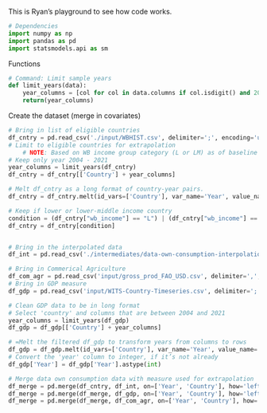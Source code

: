 This is Ryan's playground to see how code works. 


```python
# Dependencies
import numpy as np
import pandas as pd
import statsmodels.api as sm
```


Functions
```python
# Command: Limit sample years 
def limit_years(data):
    year_columns = [col for col in data.columns if col.isdigit() and 2004 <= int(col) <= 2021]
    return(year_columns)
```


Create the dataset (merge in covariates)
```python
# Bring in list of eligible countries
df_cntry = pd.read_csv('./input/WBHIST.csv', delimiter=';', encoding='utf-8')
# Limit to eligible countries for extrapolation 
    # NOTE: Based on WB income group category (L or LM) as of baseline for own consumption (2004)
# Keep only year 2004 - 2021
year_columns = limit_years(df_cntry)
df_cntry = df_cntry[['Country'] + year_columns]

# Melt df_cntry as a long format of country-year pairs.
df_cntry = df_cntry.melt(id_vars=['Country'], var_name='Year', value_name='wb_income')

# Keep if lower or lower-middle income country
condition = (df_cntry["wb_income"] == "L") | (df_cntry["wb_income"] == "LM")
df_cntry = df_cntry[condition]


# Bring in the interpolated data 
df_int = pd.read_csv('./intermediates/data-own-consumption-interpolation.csv', delimiter=',', encoding='utf-8')

# Bring in Commerical Agriculture
df_com_agr = pd.read_csv('input/gross_prod_FAO_USD.csv', delimiter=',', encoding='utf-8')
# Bring in GDP measure
df_gdp = pd.read_csv('input/WITS-Country-Timeseries.csv', delimiter=';', encoding='utf-8')

# Clean GDP data to be in long format 
# Select 'country' and columns that are between 2004 and 2021
year_columns = limit_years(df_gdp)
df_gdp = df_gdp[['Country'] + year_columns]

# =Melt the filtered df_gdp to transform years from columns to rows
df_gdp = df_gdp.melt(id_vars=['Country'], var_name='Year', value_name='GDP_capita')
# Convert the 'year' column to integer, if it’s not already
df_gdp['Year'] = df_gdp['Year'].astype(int)

# Merge data own consumption data with measure used for extrapolation
df_merge = pd.merge(df_cntry, df_int, on=['Year', 'Country'], how='left')
df_merge = pd.merge(df_merge, df_gdp, on=['Year', 'Country'], how='left')
df_merge = pd.merge(df_merge, df_com_agr, on=['Year', 'Country'], how='left')
```


```python

```